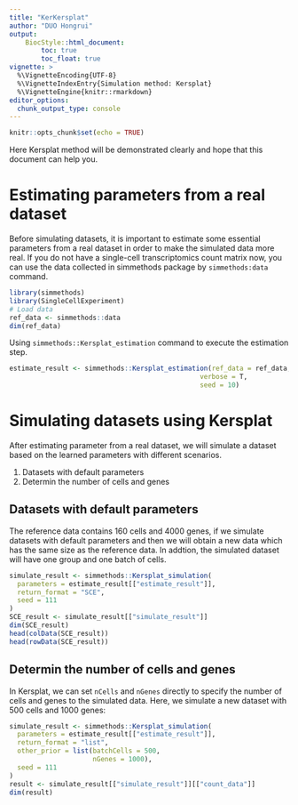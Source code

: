 ```yaml
---
title: "KerKersplat"
author: "DUO Hongrui"
output:
    BiocStyle::html_document:
        toc: true
        toc_float: true
vignette: >
  %\VignetteEncoding{UTF-8}
  %\VignetteIndexEntry{Simulation method: Kersplat}
  %\VignetteEngine{knitr::rmarkdown}
editor_options: 
  chunk_output_type: console
---
```

<!-- github markdown built using 
rmarkdown::render("vignettes/Kersplat.Rmd", output_format = rmarkdown::github_document())
-->

```r
knitr::opts_chunk$set(echo = TRUE)
```
Here Kersplat method will be demonstrated clearly and hope that this document can help you.

# Estimating parameters from a real dataset

Before simulating datasets, it is important to estimate some essential parameters from a real dataset in order to make the simulated data more real. If you do not have a single-cell transcriptomics count matrix now, you can use the data collected in simmethods package by `simmethods:data` command.

```r
library(simmethods)
library(SingleCellExperiment)
# Load data
ref_data <- simmethods::data
dim(ref_data)
```

Using `simmethods::Kersplat_estimation` command to execute the estimation step.

```r
estimate_result <- simmethods::Kersplat_estimation(ref_data = ref_data,
                                                verbose = T,
                                                seed = 10)
```

# Simulating datasets using Kersplat

After estimating parameter from a real dataset, we will simulate a dataset based on the learned parameters with different scenarios.

1. Datasets with default parameters
2. Determin the number of cells and genes

## Datasets with default parameters

The reference data contains 160 cells and 4000 genes, if we simulate datasets with default parameters and then we will obtain a new data which has the same size as the reference data. In addtion, the simulated dataset will have one group and one batch of cells.

```r
simulate_result <- simmethods::Kersplat_simulation(
  parameters = estimate_result[["estimate_result"]],
  return_format = "SCE",
  seed = 111
)
SCE_result <- simulate_result[["simulate_result"]]
dim(SCE_result)
head(colData(SCE_result))
head(rowData(SCE_result))
```

## Determin the number of cells and genes

In Kersplat, we can set `nCells` and `nGenes` directly to specify the number of cells and genes to the simulated data.
Here, we simulate a new dataset with 500 cells and 1000 genes:
```r
simulate_result <- simmethods::Kersplat_simulation(
  parameters = estimate_result[["estimate_result"]],
  return_format = "list",
  other_prior = list(batchCells = 500,
                     nGenes = 1000),
  seed = 111
)
result <- simulate_result[["simulate_result"]][["count_data"]]
dim(result)
```
